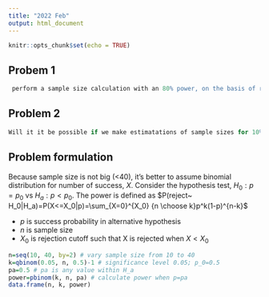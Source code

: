 ```yaml
---
title: "2022 Feb"
output: html_document
---
```


```r
knitr::opts_chunk$set(echo = TRUE)
```

## Probem 1  

```r
 perform a sample size calculation with an 80% power, on the basis of reported clinical and radiographical failure rates of pulpotomy treatment which ranges between 10%-20% (for each) in the literature. `
```



## Problem 2 

```r
Will it it be possible if we make estimatations of sample sizes for 10%, 12% and 15% differences (respectively) between the groups with significance level of 0.05? 
```


## Problem formulation 


Because sample size is not big (<40), it's better to assume binomial distribution for number of success, $X$. Consider the hypothesis test, $H_0: p=p_0$ vs $H_a: p< p_0$. The power is defined as $P(reject~ H_0|H_a)=P(X<=X_0|p)=\sum_{X=0}^{X_0} {n \choose k}p^k(1-p)^{n-k}$

* $p$ is success probability in alternative hypothesis 
* $n$  is sample size 
* $X_0$ is rejection cutoff such that X is rejected when $X<X_0$

```r
n=seq(10, 40, by=2) # vary sample size from 10 to 40 
k=qbinom(0.05, n, 0.5)-1 # significance level 0.05; p_0=0.5 
pa=0.5 # pa is any value within H_a
power=pbinom(k, n, pa) # calculate power when p=pa
data.frame(n, k, power)
```
